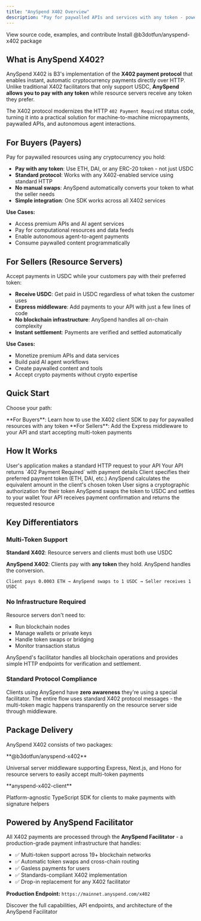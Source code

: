 ```yaml
---
title: "AnySpend X402 Overview"
description: "Pay for paywalled APIs and services with any token - powered by the X402 open payment protocol"
---
```


<CardGroup cols={2}>
<Card title="GitHub Repository" icon="github" href="https://github.com/b3-fun/anyspend-x402">
  View source code, examples, and contribute
</Card>

<Card title="npm Package" icon="npm" href="https://www.npmjs.com/package/@b3dotfun/anyspend-x402">
  Install @b3dotfun/anyspend-x402 package
</Card>
</CardGroup>

## What is AnySpend X402?

AnySpend X402 is B3's implementation of the **X402 payment protocol** that enables instant, automatic cryptocurrency payments directly over HTTP. Unlike traditional X402 facilitators that only support USDC, **AnySpend allows you to pay with any token** while resource servers receive any token they prefer.

The X402 protocol modernizes the HTTP `402 Payment Required` status code, turning it into a practical solution for machine-to-machine micropayments, paywalled APIs, and autonomous agent interactions.

## For Buyers (Payers)

Pay for paywalled resources using any cryptocurrency you hold:

- **Pay with any token**: Use ETH, DAI, or any ERC-20 token - not just USDC
- **Standard protocol**: Works with any X402-enabled service using standard HTTP
- **No manual swaps**: AnySpend automatically converts your token to what the seller needs
- **Simple integration**: One SDK works across all X402 services

**Use Cases:**
- Access premium APIs and AI agent services
- Pay for computational resources and data feeds
- Enable autonomous agent-to-agent payments
- Consume paywalled content programmatically

## For Sellers (Resource Servers)

Accept payments in USDC while your customers pay with their preferred token:

- **Receive USDC**: Get paid in USDC regardless of what token the customer uses
- **Express middleware**: Add payments to your API with just a few lines of code
- **No blockchain infrastructure**: AnySpend handles all on-chain complexity
- **Instant settlement**: Payments are verified and settled automatically

**Use Cases:**
- Monetize premium APIs and data services
- Build paid AI agent workflows
- Create paywalled content and tools
- Accept crypto payments without crypto expertise

## Quick Start

Choose your path:

<CardGroup cols={2}>
<Card title="I want to pay for services" icon="wallet" href="/anyspend/x402-quickstart-buyers">
  **For Buyers**: Learn how to use the X402 client SDK to pay for paywalled resources with any token
</Card>

<Card title="I want to accept payments" icon="cash-register" href="/anyspend/x402-quickstart-sellers">
  **For Sellers**: Add the Express middleware to your API and start accepting multi-token payments
</Card>
</CardGroup>


## How It Works

<Steps>
<Step title="Client Requests Resource">
User's application makes a standard HTTP request to your API
</Step>

<Step title="Payment Required">
Your API returns `402 Payment Required` with payment details
</Step>

<Step title="Token Preference">
Client specifies their preferred payment token (ETH, DAI, etc.)
</Step>

<Step title="AnySpend Quotes">
AnySpend calculates the equivalent amount in the client's chosen token
</Step>

<Step title="Client Signs Payment">
User signs a cryptographic authorization for their token
</Step>

<Step title="Automatic Settlement">
AnySpend swaps the token to USDC and settles to your wallet
</Step>

<Step title="Resource Delivered">
Your API receives payment confirmation and returns the requested resource
</Step>
</Steps>

## Key Differentiators

### Multi-Token Support

**Standard X402**: Resource servers and clients must both use USDC

**AnySpend X402**: Clients pay with **any token** they hold. AnySpend handles the conversion.

```
Client pays 0.0003 ETH → AnySpend swaps to 1 USDC → Seller receives 1 USDC
```

### No Infrastructure Required

Resource servers don't need to:
- Run blockchain nodes
- Manage wallets or private keys
- Handle token swaps or bridging
- Monitor transaction status

AnySpend's facilitator handles all blockchain operations and provides simple HTTP endpoints for verification and settlement.

### Standard Protocol Compliance

Clients using AnySpend have **zero awareness** they're using a special facilitator. The entire flow uses standard X402 protocol messages - the multi-token magic happens transparently on the resource server side through middleware.

## Package Delivery

AnySpend X402 consists of two packages:

<CardGroup cols={2}>
<Card title="Server SDK" icon="server">
  **@b3dotfun/anyspend-x402**

  Universal server middleware supporting Express, Next.js, and Hono for resource servers to easily accept multi-token payments
</Card>

<Card title="Client SDK" icon="code">
  **anyspend-x402-client**

  Platform-agnostic TypeScript SDK for clients to make payments with signature helpers
</Card>
</CardGroup>

## Powered by AnySpend Facilitator

All X402 payments are processed through the **AnySpend Facilitator** - a production-grade payment infrastructure that handles:

- ✅ Multi-token support across 19+ blockchain networks
- ✅ Automatic token swaps and cross-chain routing
- ✅ Gasless payments for users
- ✅ Standards-compliant X402 implementation
- ✅ Drop-in replacement for any X402 facilitator

**Production Endpoint:** `https://mainnet.anyspend.com/x402`

<Card title="Learn More About the Facilitator" icon="server" href="/anyspend/x402-facilitator">
  Discover the full capabilities, API endpoints, and architecture of the AnySpend Facilitator
</Card>

